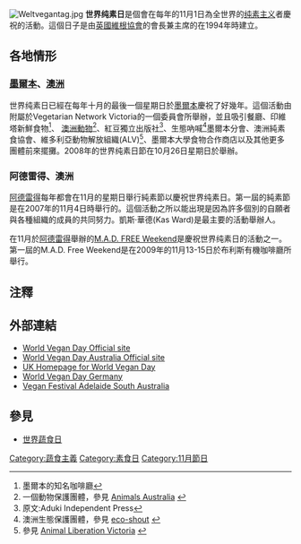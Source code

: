 {{Multiple issues|
{{roughtranslation|time=2013-11-01T05:21:35+00:00}}
{{Expand language|1=en|time=2021-11-01T02:31:15+00:00}}
}}
{{noteTA
|G1=地名
|G2=Food
|1=zh-cn:維根=>纯素
}}
[[Image:Weltvegantag.jpg|thumb]]
'''世界纯素日'''是個會在每年的11月1日為全世界的[[纯素主义|纯素主义]]者慶祝的活動。這個日子是由[[英國|英國]][[維根協會_(英國)|維根協會]]的會長兼主席的{{tsl|en|Louise Wallis|路易絲·渥利斯}}在1994年時建立。

== 各地情形 ==
=== [[墨爾本|墨爾本]]、[[澳洲|澳洲]] ===
世界纯素日已經在每年十月的最後一個星期日於[[墨爾本|墨爾本]]慶祝了好幾年。這個活動由附屬於Vegetarian Network Victoria的一個委員會所舉辦，並且吸引{{tsl|en|Lentil as Anything|扁豆與任何東西}}餐廳、印維塔新鮮食物<ref>墨爾本的知名咖啡廳</ref>、 [[澳洲動物|澳洲動物]]<ref>一個動物保護團體，參見 [http://www.animalsaustralia.org/ Animals Australia] {{Wayback|url=http://www.animalsaustralia.org/ |date=20220520234108 }}</ref>、紅豆獨立出版社<ref>原文:Aduki Independent Press</ref>、生態吶喊<ref>澳洲生態保護團體，參見 [http://www.eco-shout.org/ eco-shout] {{Wayback|url=http://www.eco-shout.org/ |date=20210831051535 }}</ref>墨爾本分會、澳洲純素食協會、維多利亞動物解放組織(ALV)<ref>參見 [http://www.alv.org.au/ Animal Liberation Victoria] {{Wayback|url=http://www.alv.org.au/ |date=20220503133309 }}</ref>、墨爾本大學食物合作商店以及其他更多團體前來擺攤。2008年的世界纯素日節在10月26日星期日於{{tsl|en|Abbotsford Convent|亞伯特斯堡女修道院}}舉辦。

=== 阿德雷得、澳洲 ===
[[阿德雷得|阿德雷得]]每年都會在11月的星期日舉行純素節以慶祝世界纯素日。第一屆的純素節是在2007年的11月4日時舉行的。這個活動之所以能出現是因為許多個別的自願者與各種組織的成員的共同努力。凱斯·華德(Kas Ward)是最主要的活動舉辦人。

在11月於[[阿德雷得|阿德雷得]]舉辦的[[M.A.D._FREE_Weekend|M.A.D. FREE Weekend]]是慶祝世界纯素日的活動之一。第一屆的M.A.D. Free Weekend是在2009年的11月13-15日於布利斯有機咖啡廳所舉行。

== 注釋 ==
{{reflist}}

== 外部連結 ==
*[http://www.worldveganday.org/ World Vegan Day Official site] {{Wayback|url=http://www.worldveganday.org/ |date=20071016060245 }}
*[http://www.wvd.org.au/ World Vegan Day Australia Official site] {{Wayback|url=http://www.wvd.org.au/ |date=20220503135648 }}
*[https://web.archive.org/web/20091201155214/http://www.worldveganday.org.uk/ UK Homepage for World Vegan Day]
*[https://web.archive.org/web/20100419160940/http://www.weltvegantag.de/home/veganismus.html World Vegan Day Germany]
*[http://www.veganfestival.info Vegan Festival Adelaide South Australia] {{Wayback|url=http://www.veganfestival.info/ |date=20220515220442 }}

== 參見 ==
* [[世界蔬食日|世界蔬食日]]

{{蔬食主義}}
{{alibend}}

[[Category:蔬食主義|Category:蔬食主義]]
[[Category:素食日|Category:素食日]]
[[Category:11月節日|Category:11月節日]]